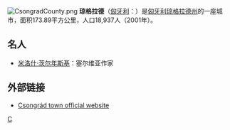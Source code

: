 [[File:CsongradCounty.png|right]]
'''琼格拉德'''（[[匈牙利|匈牙利]]：'''{{lang|hu|Csongrád}}'''）是[[匈牙利|匈牙利]][[琼格拉德州|琼格拉德州]]的一座城市，面积173.89平方公里，人口18,937人（2001年）。

==名人==
*[[米洛什·茨尔年斯基|米洛什·茨尔年斯基]]：塞尔维亚作家

==外部链接==
* [https://web.archive.org/web/20090817102543/http://www.csongrad.hu/ Csongrád town official website]

{{coord|display=title}}
{{瓊格拉德州}}

[[Category:匈牙利城市|C]]
{{Hungary-geo-stub}}